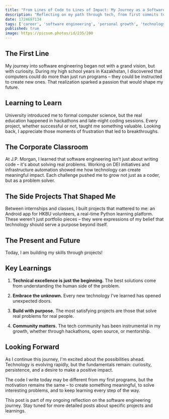 ```yaml
---
title: "From Lines of Code to Lines of Impact: My Journey as a Software Engineer"
description: "Reflecting on my path through tech, from first commits to building meaningful solutions"
date: 1724697134
tags: ['career', 'software engineering', 'personal growth', 'technology']
published: true
image: https://picsum.photos/id/235/200
---
```


## The First Line

My journey into software engineering began not with a grand vision, but with curiosity. During my high school years in Kazakhstan, I discovered that computers could do more than just run programs – they could be instructed to create new ones. That realization sparked a passion that would shape my future.

## Learning to Learn

University introduced me to formal computer science, but the real education happened in hackathons and late-night coding sessions. Every project, whether successful or not, taught me something valuable. Looking back, I appreciate those moments of frustration that led to breakthroughs.

## The Corporate Classroom

At J.P. Morgan, I learned that software engineering isn't just about writing code – it's about solving real problems. Working on DEI initiatives and infrastructure automation showed me how technology can create meaningful impact. Each challenge pushed me to grow not just as a coder, but as a problem solver.

## The Side Projects That Shaped Me

Between internships and classes, I built projects that mattered to me: an Android app for HKBU volunteers, a real-time Python learning platform. These weren't just portfolio pieces – they were expressions of my belief that technology should serve a purpose beyond itself.

## The Present and Future

Today, I am building my skills through projects! 

## Key Learnings

1. **Technical excellence is just the beginning.** The best solutions come from understanding the human side of the problem.

2. **Embrace the unknown.** Every new technology I've learned has opened unexpected doors.

3. **Build with purpose.** The most satisfying projects are those that solve real problems for real people.

4. **Community matters.** The tech community has been instrumental in my growth, whether through hackathons, open source, or mentorship.

## Looking Forward

As I continue this journey, I'm excited about the possibilities ahead. Technology is evolving rapidly, but the fundamentals remain: curiosity, persistence, and a desire to make a positive impact.

The code I write today may be different from my first programs, but the motivation remains the same – to create something meaningful, to solve interesting problems, and to keep learning every step of the way.

<Callout type="info">
This post is part of my ongoing reflection on the software engineering journey. Stay tuned for more detailed posts about specific projects and learnings.
</Callout>
